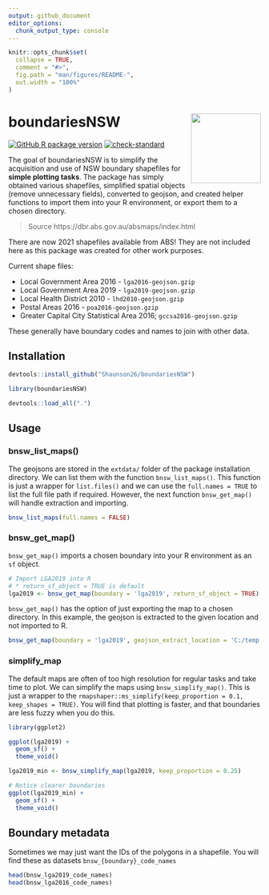 ```yaml
---
output: github_document
editor_options: 
  chunk_output_type: console
---
```


<!-- README.md is generated from README.Rmd. Please edit that file -->

```r
knitr::opts_chunk$set(
  collapse = TRUE,
  comment = "#>",
  fig.path = "man/figures/README-",
  out.width = "100%"
)
```

# boundariesNSW <img src='man/figures/logo.png' align="right" height="139" />

<!-- badges: start -->
[![GitHub R package version](https://github.com/Shaunson26/boundariesNSW)](https://img.shields.io/github/r-package/v/shaunson26/boundariesNSW)
[![check-standard](https://github.com/Shaunson26/boundariesNSW/actions/workflows/check-standard.yaml/badge.svg)](https://github.com/Shaunson26/boundariesNSW/actions/workflows/check-standard.yaml)
<!-- badges: end -->

The goal of boundariesNSW is to simplify the acquisition and use of NSW boundary shapefiles
for **simple plotting tasks**. The package has simply obtained various shapefiles, simplified
spatial objects (remove unnecessary fields), converted to geojson, and 
created helper functions to import them into your R environment, or export them to a chosen 
directory.

> Source https://dbr.abs.gov.au/absmaps/index.html  

There are now 2021 shapefiles available from ABS! They are not included here as this package
was created for other work purposes.

Current shape files:

 - Local Government Area 2016 - `lga2016-geojson.gzip`  
 - Local Government Area 2019 - `lga2019-geojson.gzip`  
 - Local Health District 2010 - `lhd2010-geojson.gzip`  
 - Postal Areas 2016 - `poa2016-geojson.gzip` 
 - Greater Capital City Statistical Area 2016; `gccsa2016-geojson.gzip`  
 
These generally have boundary codes and names to join with other data.

## Installation

```r
devtools::install_github("Shaunson26/boundariesNSW")
```

```r
library(boundariesNSW)
```

```r
devtools::load_all(".")
```

## Usage

### bnsw_list_maps()

The geojsons are stored in the `extdata/` folder of the package installation directory.
We can list them with the function `bnsw_list_maps()`. This function is just a wrapper for
`list.files()` and we can use the `full.names = TRUE` to list the full file path if required.
However, the next function `bnsw_get_map()` will handle extraction and importing.

```r
bnsw_list_maps(full.names = FALSE)
```

### bnsw_get_map()

`bnsw_get_map()` imports a chosen boundary into your R environment as an `sf` object.

```r
# Import LGA2019 into R
# * return_sf_object = TRUE is default
lga2019 <- bnsw_get_map(boundary = 'lga2019', return_sf_object = TRUE)
```

`bnsw_get_map()` has the option of just exporting the map to a chosen directory. In this
example, the geojson is extracted to the given location and not imported to R.

```r
bnsw_get_map(boundary = 'lga2019', geojson_extract_location = 'C:/temp', return_sf_object = FALSE)
```

### simplify_map

The default maps are often of too high resolution for regular tasks and take time to plot. We
can simplify the maps using `bnsw_simplify_map()`. This is just a wrapper to the 
`rmapshaper::ms_simplify(keep_proportion = 0.1, keep_shapes = TRUE)`. You will find that plotting
is faster, and that boundaries are less fuzzy when you do this.

```r
library(ggplot2)

ggplot(lga2019) +
  geom_sf() +
  theme_void()

lga2019_min <- bnsw_simplify_map(lga2019, keep_proportion = 0.25)

# Notice clearer boundaries
ggplot(lga2019_min) +
  geom_sf() +
  theme_void()
```

## Boundary metadata

Sometimes we may just want the IDs of the polygons in a shapefile. You will find
these as datasets `bnsw_{boundary}_code_names`

```r
head(bnsw_lga2019_code_names)
head(bnsw_lga2016_code_names)
```


